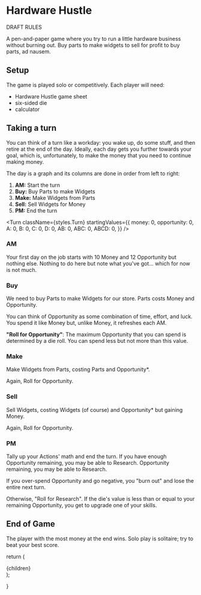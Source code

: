 

# Hardware Hustle

DRAFT RULES

A pen-and-paper game where you try to run a little hardware business without burning out. Buy parts to make widgets to sell for profit to buy parts, ad nausem.

## Setup

The game is played solo or competitively. Each player will need:

- Hardware Hustle game sheet
- six-sided die
- calculator

## Taking a turn

You can think of a turn like a workday: you wake up, do some stuff, and then retire at the end of the day. Ideally, each day gets you further towards your goal, which is, unfortunately, to make the money that you need to continue making money.

The day is a graph and its columns are done in order from left to right:

1.  **AM:** Start the turn
2.  **Buy:** Buy Parts to make Widgets
3.  **Make:** Make Widgets from Parts
4.  **Sell:** Sell Widgets for Money
5.  **PM:** End the turn

<Turn
  className={styles.Turn}
  startingValues={{
    money: 0,
    opportunity: 0,
    A: 0,
    B: 0,
    C: 0,
    D: 0,
    AB: 0,
    ABC: 0,
    ABCD: 0,
  }}
/>

### AM

Your first day on the job starts with 10 Money and 12 Opportunity but nothing else. Nothing to do here but note what you've got... which for now is not much.

### Buy

We need to buy Parts to make Widgets for our store. Parts costs Money and Opportunity.

You can think of Opportunity as some combination of time, effort, and luck. You spend it like Money but, unlike Money, it refreshes each AM.

**"Roll for Opportunity"**: The maximum Opportunity that you can spend is determined by a die roll. You can spend less but not more than this value.

### Make

Make Widgets from Parts, costing Parts and Opportunity\*.

Again, Roll for Opportunity.

### Sell

Sell Widgets, costing Widgets (of course) and Opportunity\* but gaining Money.

Again, Roll for Opportunity.

### PM

Tally up your Actions' math and end the turn. If you have enough Opportunity remaining, you may be able to Research. Opportunity remaining, you may be able to Research.

If you over-spend Opportunity and go negative, you "burn out" and lose the entire next turn.

Otherwise, "Roll for Research". If the die's value is less than or equal to your remaining Opportunity, you get to upgrade one of your skills.

## End of Game

The player with the most money at the end wins. Solo play is solitaire; try to beat your best score.

  return (
    <div className={styles.rules}>
      {children}
    </div>
  );

}
